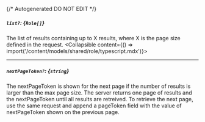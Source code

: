 {/* Autogenerated DO NOT EDIT  */}

##### `list?`: *{`Role[]`}*
The list of results containing up to X results, where X is the page size defined in the request.
<Collapsible content={() => import('/content/models/shared/role/typescript.mdx')}>
</Collapsible>

---
##### `nextPageToken?`: *{`string`}*
The nextPageToken is shown for the next page if the number of results is larger than the max page size.
 The server returns one page of results and the nextPageToken until all results are retreived.
 To retrieve the next page, use the same request and append a pageToken field with the value of nextPageToken shown on the previous page.

